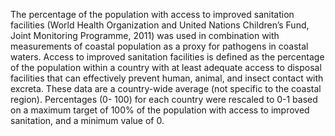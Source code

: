 The percentage of the population with access to improved sanitation facilities (World Health Organization and United Nations Children's Fund, Joint Monitoring Programme, 2011) was used in combination with measurements of coastal population as a proxy for pathogens in coastal waters. Access to improved sanitation facilities is defined as the percentage of the population within a country with at least adequate access to disposal facilities that can effectively prevent human, animal, and insect contact with excreta. These data are a country-wide average (not specific to the coastal region). Percentages (0- 100) for each country were rescaled to 0-1 based on a maximum target of 100% of the population with access to improved sanitation, and a minimum value of 0.